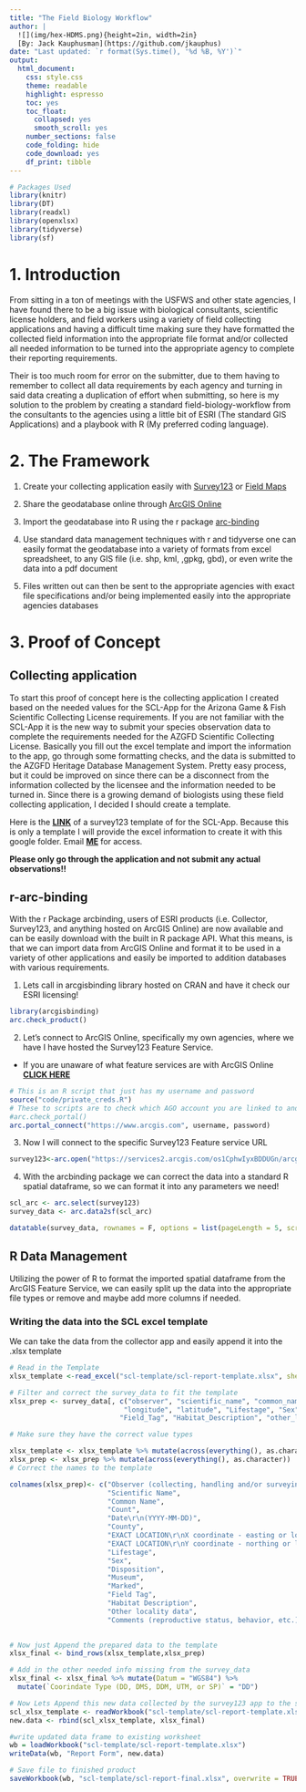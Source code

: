 ```yaml
---
title: "The Field Biology Workflow"
author: |
  ![](img/hex-HDMS.png){height=2in, width=2in}  
  [By: Jack Kauphusman](https://github.com/jkauphus)
date: "Last updated: `r format(Sys.time(), '%d %B, %Y')`"
output:
  html_document: 
    css: style.css
    theme: readable
    highlight: espresso
    toc: yes
    toc_float:
      collapsed: yes
      smooth_scroll: yes
    number_sections: false
    code_folding: hide
    code_download: yes
    df_print: tibble
---
```

```r
# Packages Used
library(knitr)
library(DT)
library(readxl)
library(openxlsx)
library(tidyverse)
library(sf)
```

# 1. Introduction {-}

  From sitting in a ton of meetings with the USFWS and other state agencies, I have found there to be a big issue with biological consultants, scientific license holders, and field workers using a variety of field collecting applications and having a difficult time making sure they have formatted the collected field information into the appropriate file format and/or collected all needed information to be turned into the appropriate agency to complete their reporting requirements.

  Their is too much room for error on the submitter, due to them having to remember to collect all data requirements by each agency and turning in said data creating a duplication of effort when submitting, so here is my solution to the problem by creating a standard field-biology-workflow from the consultants to the agencies using a little bit of ESRI (The standard GIS Applications) and a playbook with R (My preferred coding language). 

# 2. The Framework {-}

1. Create your collecting application easily with <a href="https://survey123.arcgis.com/"> Survey123</a> or <a href = "https://www.esri.com/en-us/arcgis/products/arcgis-field-maps/overview"> Field Maps</a> 

2. Share the geodatabase online through <a href="https://www.arcgis.com/"> ArcGIS Online</a> 

3. Import the geodatabase into R using the r package <a href="https://r.esri.com/assets/arcgisbinding-vignette.html"> arc-binding </a>

4. Use standard data management techniques with r and tidyverse one can easily format the geodatabase into a variety of formats from excel spreadsheet, to any GIS file (i.e. shp, kml, ,gpkg, gbd), or even write the data into a pdf document

5. Files written out can then be sent to the appropriate agencies with exact file specifications and/or being implemented easily into the appropriate agencies databases 

# 3. Proof of Concept {-}

## Collecting application

To start this proof of concept here is the collecting application I created based on the needed values for the SCL-App for the Arizona Game & Fish Scientific Collecting License requirements. If you are not familiar with the SCL-App it is the new way to submit your species observation data to complete the requirements needed for the AZGFD Scientific Collecting License. Basically you fill out the excel template and import the information to the app, go through some formatting checks, and the data is submitted to the AZGFD Heritage Database Management System. Pretty easy process, but it could be improved on since there can be a disconnect from the information collected by the licensee and the information needed to be turned in. Since there is a growing demand of biologists using these field collecting application, I decided I should create a template.

Here is the <a href="https://survey123.arcgis.com/share/3a55a5fdebf0454093f044b3a50664df"> **LINK**</a> of a survey123 template of for the SCL-App. Because this is only a template I will provide the excel information to create it with this google folder. Email <a href="jkauphusman@azgfd.gov"> **ME**</a> for access. 

**Please only go through the application and not submit any actual observations!!**

## r-arc-binding

With the r Package arcbinding, users of ESRI products (i.e. Collector, Survey123, and anything hosted on ArcGIS Online) are now available and can be easily download with the built in R package API. What this means, is that we can import data from ArcGIS Online and format it to be used in a variety of other applications and easily be imported to addition databases with various requirements. 

1. Lets call in arcgisbinding library hosted on CRAN and have it check our ESRI licensing!
```r
library(arcgisbinding)
arc.check_product()
```
2. Let's connect to ArcGIS Online, specifically my own agencies, where we have I have hosted the Survey123 Feature Service.

* If you are unaware of what feature services are with ArcGIS Online <a href="https://enterprise.arcgis.com/en/server/10.5/publish-services/windows/what-is-a-feature-service-.htm">**CLICK HERE**</a>

```r
# This is an R script that just has my username and password
source("code/private_creds.R")
# These to scripts are to check which AGO account you are linked to and then link to the correct one for the entire R session
#arc.check_portal()
arc.portal_connect("https://www.arcgis.com", username, password)
```
3. Now I will connect to the specific Survey123 Feature service URL

```r
survey123<-arc.open("https://services2.arcgis.com/os1CphwIyxBDDUGn/arcgis/rest/services/service_e01fa7de2a984533be6ebf7c7b02e412/FeatureServer/0")
```

4. With the arcbinding package we can correct the data into a standard R spatial dataframe, so we can format it into any parameters we need!

```r
scl_arc <- arc.select(survey123) 
survey_data <- arc.data2sf(scl_arc)

datatable(survey_data, rownames = F, options = list(pageLength = 5, scrollX=T))
```

## R Data Management

Utilizing the power of R to format the imported spatial dataframe from the ArcGIS Feature Service, we can easily split up the data into the appropriate file types or remove and maybe add more columns if needed.

### Writing the data into the SCL excel template

We can take the data from the collector app and easily append it into the .xlsx template

```r
# Read in the Template
xlsx_template <-read_excel("scl-template/scl-report-template.xlsx", sheet = "Report Form") 

# Filter and correct the survey_data to fit the template
xlsx_prep <- survey_data[, c("observer", "scientific_name", "common_name", "count_obs", "date_observered", "County_", 
                            "longitude", "latitude", "Lifestage", "Sex", "Disposition", "Museum", "Marked", 
                           "Field_Tag", "Habitat_Description", "other_locality_data", "Comments")] %>% st_drop_geometry()

# Make sure they have the correct value types

xlsx_template <- xlsx_template %>% mutate(across(everything(), as.character))
xlsx_prep <- xlsx_prep %>% mutate(across(everything(), as.character))
# Correct the names to the template

colnames(xlsx_prep)<- c("Observer (collecting, handling and/or surveying)",
                        "Scientific Name",
                        "Common Name",
                        "Count",
                        "Date\r\n(YYYY-MM-DD)",
                        "County",
                        "EXACT LOCATION\r\nX coordinate - easting or longitude (e.g., -111.1234)",
                        "EXACT LOCATION\r\nY coordinate - northing or latitude (e.g., 33.1234)",
                        "Lifestage",
                        "Sex",
                        "Disposition",
                        "Museum",
                        "Marked",
                        "Field Tag",
                        "Habitat Description",
                        "Other locality data",
                        "Comments (reproductive status, behavior, etc.)")
                        

# Now just Append the prepared data to the template
xlsx_final <- bind_rows(xlsx_template,xlsx_prep)

# Add in the other needed info missing from the survey_data
xlsx_final <- xlsx_final %>% mutate(Datum = "WGS84") %>% 
  mutate(`Coorindate Type (DD, DMS, DDM, UTM, or SP)` = "DD")

# Now Lets Append this new data collected by the survey123 app to the scl-app template
scl_xlsx_template <- readWorkbook("scl-template/scl-report-template.xlsx", sheet = "Report Form")
new.data <- rbind(scl_xlsx_template, xlsx_final)

#write updated data frame to existing worksheet
wb = loadWorkbook("scl-template/scl-report-template.xlsx")
writeData(wb, "Report Form", new.data)

# Save file to finished product
saveWorkbook(wb, "scl-template/scl-report-final.xlsx", overwrite = TRUE)
```

